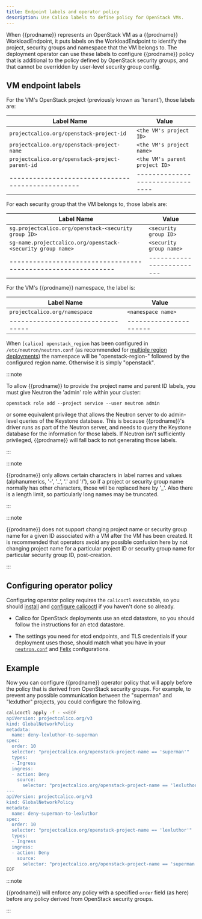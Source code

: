 ```yaml
---
title: Endpoint labels and operator policy
description: Use Calico labels to define policy for OpenStack VMs.
---
```


When {{prodname}} represents an OpenStack VM as a {{prodname}} WorkloadEndpoint,
it puts labels on the WorkloadEndpoint to identify the project, security groups and
namespace that the VM belongs to.  The deployment operator can use these labels to
configure {{prodname}} policy that is additional to the policy defined by OpenStack
security groups, and that cannot be overridden by user-level security group config.

## VM endpoint labels

For the VM's OpenStack project (previously known as 'tenant'), those labels are:

| Label Name                                      | Value                          |
|-------------------------------------------------|--------------------------------|
| `projectcalico.org/openstack-project-id`        | `<the VM's project ID>`        |
| `projectcalico.org/openstack-project-name`      | `<the VM's project name>`      |
| `projectcalico.org/openstack-project-parent-id` | `<the VM's parent project ID>` |
|-------------------------------------------------|--------------------------------|

For each security group that the VM belongs to, those labels are:

| Label Name                                                  | Value                   |
|-------------------------------------------------------------|-------------------------|
| `sg.projectcalico.org/openstack-<security group ID>`        | `<security group ID>`   |
| `sg-name.projectcalico.org/openstack-<security group name>` | `<security group name>` |
|-------------------------------------------------------------|-------------------------|

For the VM's {{prodname}} namespace, the label is:

| Label Name                      | Value                |
|---------------------------------|----------------------|
| `projectcalico.org/namespace`   | `<namespace name>`   |
|---------------------------------|----------------------|

When `[calico] openstack_region` has been configured in `/etc/neutron/neutron.conf` (as
recommended for [multiple region deployments](multiple-regions.mdx)) the namespace will be
"openstack-region-" followed by the configured region name.  Otherwise it is simply
"openstack".

:::note

To allow {{prodname}} to provide the project name and parent ID labels,
you must give Neutron the 'admin' role within your cluster:
```
openstack role add --project service --user neutron admin
```
or some equivalent privilege that allows the Neutron server to do admin-level queries of
the Keystone database.  This is because {{prodname}}'s driver runs as part of the
Neutron server, and needs to query the Keystone database for the information for those
labels.  If Neutron isn't sufficiently privileged, {{prodname}} will fall back to
not generating those labels.

:::

:::note

{{prodname}} only allows certain characters in label names and values
(alphanumerics, '-', '\_', '.' and '/'), so if a project or security group name normally
has other characters, those will be replaced here by '\_'.  Also there is a length
limit, so particularly long names may be truncated.

:::

:::note

{{prodname}} does not support changing project name or security group
name for a given ID associated with a VM after the VM has been created.  It is
recommended that operators avoid any possible confusion here by not changing project
name for a particular project ID or security group name for particular security group
ID, post-creation.

:::

## Configuring operator policy

Configuring operator policy requires the `calicoctl` executable, so you should
[install](../../maintenance/calicoctl/install.mdx) and
[configure
calicoctl](../../maintenance/calicoctl/configure/overview.mdx) if you
haven't done so already.

-  Calico for OpenStack deployments use an etcd datastore, so you should follow the
   instructions for an etcd datastore.

-  The settings you need for etcd endpoints, and TLS credentials if your deployment uses
   those, should match what you have in your
   [`neutron.conf`](configuration.mdx)
   and [Felix](../../reference/felix/configuration.mdx)
   configurations.

## Example

Now you can configure {{prodname}} operator policy that will apply before the policy
that is derived from OpenStack security groups.  For example, to prevent any possible
communication between the "superman" and "lexluthor" projects, you could configure the
following.

```bash
calicoctl apply -f - <<EOF
apiVersion: projectcalico.org/v3
kind: GlobalNetworkPolicy
metadata:
  name: deny-lexluthor-to-superman
spec:
  order: 10
  selector: "projectcalico.org/openstack-project-name == 'superman'"
  types:
  - Ingress
  ingress:
  - action: Deny
    source:
      selector: "projectcalico.org/openstack-project-name == 'lexluthor'"
---
apiVersion: projectcalico.org/v3
kind: GlobalNetworkPolicy
metadata:
  name: deny-superman-to-lexluthor
spec:
  order: 10
  selector: "projectcalico.org/openstack-project-name == 'lexluthor'"
  types:
  - Ingress
  ingress:
  - action: Deny
    source:
      selector: "projectcalico.org/openstack-project-name == 'superman'"
EOF
```

:::note

{{prodname}} will enforce any policy with a specified `order` field (as
here) before any policy derived from OpenStack security groups.

:::
